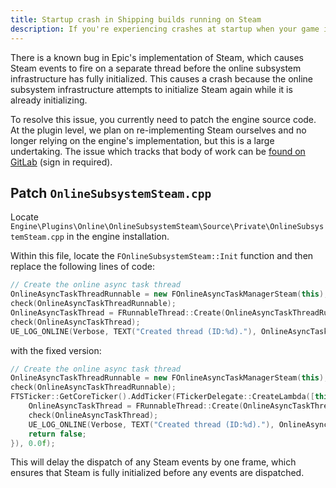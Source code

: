 ```yaml
---
title: Startup crash in Shipping builds running on Steam
description: If you're experiencing crashes at startup when your game is running on Steam, read this document.
---
```


There is a known bug in Epic's implementation of Steam, which causes Steam events to fire on a separate thread before the online subsystem infrastructure has fully initialized. This causes a crash because the online subsystem infrastructure attempts to initialize Steam again while it is already initializing.

To resolve this issue, you currently need to patch the engine source code. At the plugin level, we plan on re-implementing Steam ourselves and no longer relying on the engine's implementation, but this is a large undertaking. The issue which tracks that body of work can be [found on GitLab](https://src.redpoint.games/redpointgames/eos-online-framework/-/issues/906) (sign in required).

## Patch `OnlineSubsystemSteam.cpp`

Locate `Engine\Plugins\Online\OnlineSubsystemSteam\Source\Private\OnlineSubsystemSteam.cpp` in the engine installation.

Within this file, locate the `FOnlineSubsystemSteam::Init` function and then replace the following lines of code:

```cpp
// Create the online async task thread
OnlineAsyncTaskThreadRunnable = new FOnlineAsyncTaskManagerSteam(this);
check(OnlineAsyncTaskThreadRunnable);
OnlineAsyncTaskThread = FRunnableThread::Create(OnlineAsyncTaskThreadRunnable, *FString::Printf(TEXT("OnlineAsyncTaskThreadSteam %s"), *InstanceName.ToString()), 128 * 1024, TPri_Normal);
check(OnlineAsyncTaskThread);
UE_LOG_ONLINE(Verbose, TEXT("Created thread (ID:%d)."), OnlineAsyncTaskThread->GetThreadID() );
```

with the fixed version:

```cpp
// Create the online async task thread
OnlineAsyncTaskThreadRunnable = new FOnlineAsyncTaskManagerSteam(this);
check(OnlineAsyncTaskThreadRunnable);
FTSTicker::GetCoreTicker().AddTicker(FTickerDelegate::CreateLambda([this](float) -> bool {
    OnlineAsyncTaskThread = FRunnableThread::Create(OnlineAsyncTaskThreadRunnable, *FString::Printf(TEXT("OnlineAsyncTaskThreadSteam %s"), *InstanceName.ToString()), 128 * 1024, TPri_Normal);
    check(OnlineAsyncTaskThread);
    UE_LOG_ONLINE(Verbose, TEXT("Created thread (ID:%d)."), OnlineAsyncTaskThread->GetThreadID());
    return false;
}), 0.0f);
```

This will delay the dispatch of any Steam events by one frame, which ensures that Steam is fully initialized before any events are dispatched.
